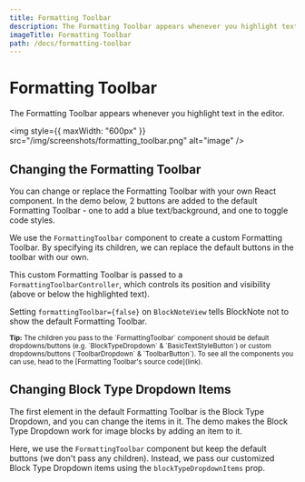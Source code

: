 ```yaml
---
title: Formatting Toolbar
description: The Formatting Toolbar appears whenever you highlight text in the editor.
imageTitle: Formatting Toolbar
path: /docs/formatting-toolbar
---
```



# Formatting Toolbar

The Formatting Toolbar appears whenever you highlight text in the editor.

<img
  style={{ maxWidth: "600px" }}
  src="/img/screenshots/formatting_toolbar.png"
  alt="image"
/>

## Changing the Formatting Toolbar

You can change or replace the Formatting Toolbar with your own React component. In the demo below, 2 buttons are added to the default Formatting Toolbar - one to add a blue text/background, and one to toggle code styles.

<Example name="ui-components/formatting-toolbar-buttons" />

We use the `FormattingToolbar` component to create a custom Formatting Toolbar. By specifying its children, we can replace the default buttons in the toolbar with our own.

This custom Formatting Toolbar is passed to a `FormattingToolbarController`, which controls its position and visibility (above or below the highlighted text).

Setting `formattingToolbar={false}` on `BlockNoteView` tells BlockNote not to show the default Formatting Toolbar.

<div className="nx-mt-6 nx-leading-7 first:nx-mt-0">
    <small>
        <strong>Tip:</strong> The children you pass to the `FormattingToolbar` component
        should be default dropdowns/buttons (e.g. `BlockTypeDropdown` & `BasicTextStyleButton`) or custom dropdowns/buttons
        (`ToolbarDropdown` & `ToolbarButton`). To see all the components you can use, head to the
        [Formatting Toolbar's source code](link).
    </small>
</div>

## Changing Block Type Dropdown Items

The first element in the default Formatting Toolbar is the Block Type Dropdown, and you can change the items in it. The demo makes the Block Type Dropdown work for image blocks by adding an item to it.

<Example name="ui-components/formatting-toolbar-block-type-items" />

Here, we use the `FormattingToolbar` component but keep the default buttons (we don't pass any children). Instead, we pass our customized Block Type Dropdown items using the `blockTypeDropdownItems` prop.
